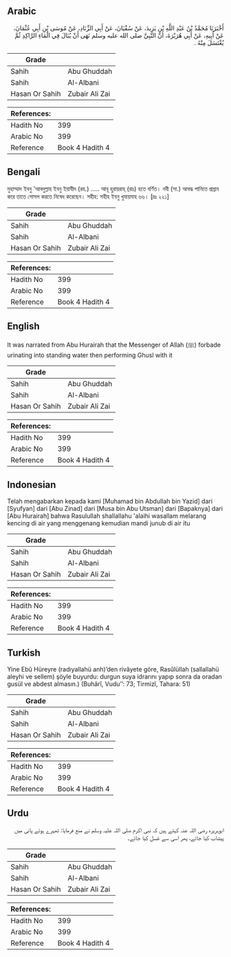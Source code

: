 ## Arabic


<div dir="rtl" lang="ar" style={{fontSize:'larger',backgroundColor:'#f8f9fa',padding:20}}>
أَخْبَرَنَا مُحَمَّدُ بْنُ عَبْدِ اللَّهِ بْنِ يَزِيدَ، عَنْ سُفْيَانَ، عَنْ أَبِي الزِّنَادِ، عَنْ مُوسَى بْنِ أَبِي عُثْمَانَ، عَنْ أَبِيهِ، عَنْ أَبِي هُرَيْرَةَ، أَنَّ النَّبِيَّ صلى الله عليه وسلم نَهَى أَنْ يُبَالَ فِي الْمَاءِ الرَّاكِدِ ثُمَّ يُغْتَسَلَ مِنْهُ ‏‏.‏‏
</div>
<div style={{backgroundColor:'#f8f9fa',padding:20, marginBottom: 10}}><table> <thead> <tr> <th>Grade</th> <th></th> </tr> </thead> <tbody> <tr><td>Sahih</td><td>Abu Ghuddah</td></tr><tr><td>Sahih</td><td>Al-Albani</td></tr><tr><td>Hasan Or Sahih</td><td>Zubair Ali Zai</td></tr></tbody></table><table> <thead> <tr> <th>References:</th> <th></th> </tr> </thead> <tbody><tr><td>Hadith No</td><td>399</td></tr><tr><td>Arabic No</td><td>399</td></tr><tr><td>Reference</td><td>Book 4 Hadith 4</td></tr></tbody></table></div>

## Bengali


<div dir="ltr" lang="bn" style={{fontSize:'larger',backgroundColor:'#f8f9fa',padding:20}}>
মুহাম্মাদ ইবনু 'আবদুল্লাহ ইবনু ইয়াযীদ (রহ.) ..... আবূ হুরায়রাহ্ (রাঃ) হতে বর্ণিত। নবী (সা.) আবদ্ধ পানিতে প্রস্রাব করে তাতে গোসল করতে নিষেধ করেছেন। সহীহ: সহীহ ইবনু খুযায়মাহ ৬৬। [দ্রঃ ২২১]
</div>
<div style={{backgroundColor:'#f8f9fa',padding:20, marginBottom: 10}}><table> <thead> <tr> <th>Grade</th> <th></th> </tr> </thead> <tbody> <tr><td>Sahih</td><td>Abu Ghuddah</td></tr><tr><td>Sahih</td><td>Al-Albani</td></tr><tr><td>Hasan Or Sahih</td><td>Zubair Ali Zai</td></tr></tbody></table><table> <thead> <tr> <th>References:</th> <th></th> </tr> </thead> <tbody><tr><td>Hadith No</td><td>399</td></tr><tr><td>Arabic No</td><td>399</td></tr><tr><td>Reference</td><td>Book 4 Hadith 4</td></tr></tbody></table></div>

## English


<div dir="ltr" lang="en" style={{fontSize:'larger',backgroundColor:'#f8f9fa',padding:20}}>
It was narrated from Abu Hurairah that the Messenger of Allah (ﷺ) forbade urinating into standing water then performing Ghusl with it
</div>
<div style={{backgroundColor:'#f8f9fa',padding:20, marginBottom: 10}}><table> <thead> <tr> <th>Grade</th> <th></th> </tr> </thead> <tbody> <tr><td>Sahih</td><td>Abu Ghuddah</td></tr><tr><td>Sahih</td><td>Al-Albani</td></tr><tr><td>Hasan Or Sahih</td><td>Zubair Ali Zai</td></tr></tbody></table><table> <thead> <tr> <th>References:</th> <th></th> </tr> </thead> <tbody><tr><td>Hadith No</td><td>399</td></tr><tr><td>Arabic No</td><td>399</td></tr><tr><td>Reference</td><td>Book 4 Hadith 4</td></tr></tbody></table></div>

## Indonesian


<div dir="ltr" lang="id" style={{fontSize:'larger',backgroundColor:'#f8f9fa',padding:20}}>
Telah mengabarkan kepada kami [Muhamad bin Abdullah bin Yazid] dari [Syufyan] dari [Abu Zinad] dari [Musa bin Abu Utsman] dari [Bapaknya] dari [Abu Hurairah] bahwa Rasulullah shallallahu 'alaihi wasallam melarang kencing di air yang menggenang kemudian mandi junub di air itu
</div>
<div style={{backgroundColor:'#f8f9fa',padding:20, marginBottom: 10}}><table> <thead> <tr> <th>Grade</th> <th></th> </tr> </thead> <tbody> <tr><td>Sahih</td><td>Abu Ghuddah</td></tr><tr><td>Sahih</td><td>Al-Albani</td></tr><tr><td>Hasan Or Sahih</td><td>Zubair Ali Zai</td></tr></tbody></table><table> <thead> <tr> <th>References:</th> <th></th> </tr> </thead> <tbody><tr><td>Hadith No</td><td>399</td></tr><tr><td>Arabic No</td><td>399</td></tr><tr><td>Reference</td><td>Book 4 Hadith 4</td></tr></tbody></table></div>

## Turkish


<div dir="ltr" lang="tr" style={{fontSize:'larger',backgroundColor:'#f8f9fa',padding:20}}>
Yine Ebû Hüreyre (radıyallahü anh)’den rivâyete göre, Rasûlüllah (sallallahü aleyhi ve sellem) şöyle buyurdu: durgun suya idrarını yapıp sonra da oradan gusül ve abdest almasın.) (Buhârî, Vudu’’: 73; Tirmizî, Tahara: 51)
</div>
<div style={{backgroundColor:'#f8f9fa',padding:20, marginBottom: 10}}><table> <thead> <tr> <th>Grade</th> <th></th> </tr> </thead> <tbody> <tr><td>Sahih</td><td>Abu Ghuddah</td></tr><tr><td>Sahih</td><td>Al-Albani</td></tr><tr><td>Hasan Or Sahih</td><td>Zubair Ali Zai</td></tr></tbody></table><table> <thead> <tr> <th>References:</th> <th></th> </tr> </thead> <tbody><tr><td>Hadith No</td><td>399</td></tr><tr><td>Arabic No</td><td>399</td></tr><tr><td>Reference</td><td>Book 4 Hadith 4</td></tr></tbody></table></div>

## Urdu


<div dir="rtl" lang="ur" style={{fontSize:'larger',backgroundColor:'#f8f9fa',padding:20}}>
ابوہریرہ رضی اللہ عنہ کہتے ہیں کہ نبی اکرم صلی اللہ علیہ وسلم نے منع فرمایا: ٹھہرے ہوئے پانی میں پیشاب کیا جائے، پھر اسی سے غسل کیا جائے۔
</div>
<div style={{backgroundColor:'#f8f9fa',padding:20, marginBottom: 10}}><table> <thead> <tr> <th>Grade</th> <th></th> </tr> </thead> <tbody> <tr><td>Sahih</td><td>Abu Ghuddah</td></tr><tr><td>Sahih</td><td>Al-Albani</td></tr><tr><td>Hasan Or Sahih</td><td>Zubair Ali Zai</td></tr></tbody></table><table> <thead> <tr> <th>References:</th> <th></th> </tr> </thead> <tbody><tr><td>Hadith No</td><td>399</td></tr><tr><td>Arabic No</td><td>399</td></tr><tr><td>Reference</td><td>Book 4 Hadith 4</td></tr></tbody></table></div>